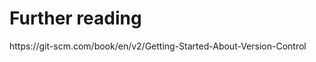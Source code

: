 # Further reading

::: {.center-y}

https://git-scm.com/book/en/v2/Getting-Started-About-Version-Control

:::